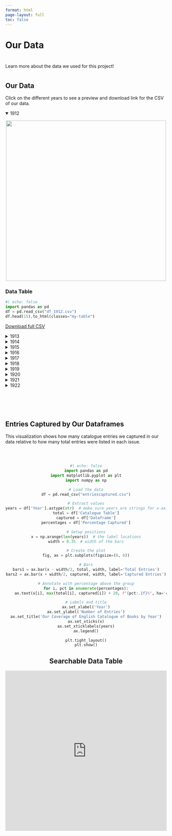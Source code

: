 ```yaml
---
format: html
page-layout: full
toc: false
---
```


<h1 class="page-top">Our Data</h1>

<div style="margin-top: 40px;"></div>

Learn more about the data we used for this project!

<div style="margin-top: 40px;"></div>

## Our Data

Click on the different years to see a preview and download link for the CSV of our data.

<details open>
<summary>1912</summary>

<p style="text-align: center;">
  <img src="1912_english_catalogue_cover.jpeg" width="500px">
</p>

<h3>Data Table</h3>

```python
#| echo: false
import pandas as pd
df = pd.read_csv("df_1912.csv")
df.head(15).to_html(classes="my-table")

```
<a href="df_1912.csv" download>Download full CSV</a>

</details> 


<details>
<summary>1913</summary>

<p style="text-align: center;">
  <img src="1913_english_catalogue_cover.jpeg" width="500px">
</p>

<h3>Data Table</h3>

```python
#| echo: false
import pandas as pd
df = pd.read_csv("df_1913.csv")
df.head(15).to_html(classes="my-table")

```
<a href="df_1913.csv" download>Download full CSV</a>

</details> 


<details>
<summary>1914</summary>

<p style="text-align: center;">
  <img src="1914_english_catalogue_cover.jpeg" width="500px">
</p>

<h3>Data Table</h3>

```python
#| echo: false
import pandas as pd
df = pd.read_csv("df_1914.csv")
df.head(15).to_html(classes="my-table")

```
<a href="df_1914.csv" download>Download full CSV</a>

</details> 


<details>
<summary>1915</summary>

<p style="text-align: center;">
  <img src="1915_english_catalogue_cover.jpeg" width="500px">
</p>

<h3>Data Table</h3>

```python
#| echo: false
import pandas as pd
df = pd.read_csv("df_1915.csv")
df.head(15).to_html(classes="my-table")

```
<a href="df_1915.csv" download>Download full CSV</a>

</details> 

<details>
<summary>1916</summary>

<p style="text-align: center;">
  <img src="1916_english_catalogue_cover.jpeg" width="500px">
</p>

<h3>Data Table</h3>

```python
#| echo: false
import pandas as pd
df = pd.read_csv("df_1916.csv")
df.head(15).to_html(classes="my-table")

```
<a href="df_1916.csv" download>Download full CSV</a>

</details> 


<details>
<summary>1917</summary>

<p style="text-align: center;">
  <img src="1917_english_catalogue_cover.jpeg" width="500px">
</p>

<h3>Data Table</h3>

```python
#| echo: false
import pandas as pd
df = pd.read_csv("df_1917.csv")
df.head(15).to_html(classes="my-table")

```
<a href="df_1917.csv" download>Download full CSV</a>

</details> 


<details>
<summary>1918</summary>

<p style="text-align: center;">
  <img src="1918_english_catalogue_cover.jpeg" width="500px">
</p>

<h3>Data Table</h3>

```python
#| echo: false
import pandas as pd
df = pd.read_csv("df_1918.csv")
df.head(15).to_html(classes="my-table")

```
<a href="df_1918.csv" download>Download full CSV</a>

</details> 


<details>
<summary>1919</summary>

<p style="text-align: center;">
  <img src="1919_english_catalogue_cover.jpeg" width="500px">
</p>

<h3>Data Table</h3>

```python
#| echo: false
import pandas as pd
df = pd.read_csv("df_1919.csv")
df.head(15).to_html(classes="my-table")

```
<a href="df_1919.csv" download>Download full CSV</a>

</details> 


<details>
<summary>1920</summary>

<p style="text-align: center;">
  <img src="1920_english_catalogue_cover.jpeg" width="500px">
</p>

<h3>Data Table</h3>

```python
#| echo: false
import pandas as pd
df = pd.read_csv("df_1920.csv")
df.head(15).to_html(classes="my-table")

```
<a href="df_1920.csv" download>Download full CSV</a>

</details> 


<details>
<summary>1921</summary>

<p style="text-align: center;">
  <img src="1921_english_catalogue_cover.jpeg" width="500px">
</p>

<h3>Data Table</h3>

```python
#| echo: false
import pandas as pd
df = pd.read_csv("df_1921.csv")
df.head(15).to_html(classes="my-table")

```
<a href="df_1921.csv" download>Download full CSV</a>

</details> 


<details>
<summary>1922</summary>

<p style="text-align: center;">
  <img src="1922_english_catalogue_cover.jpeg" width="500px">
</p>

<h3>Data Table</h3>

```python
#| echo: false
import pandas as pd
df = pd.read_csv("df_1922.csv")
df.head(15).to_html(classes="my-table")

```
<a href="df_1922.csv" download>Download full CSV</a>

</details> 


<div style="margin-top: 100px;"></div>

## Entries Captured by Our Dataframes

This visualization shows how many catalogue entries we captured in our data relative to how many total entries were listed in each issue.

<div style="margin-top: 60px;"></div>

<div style="text-align: center;">

```python

#| echo: false
import pandas as pd
import matplotlib.pyplot as plt
import numpy as np

# Load the data
df = pd.read_csv("entriescaptured.csv")

# Extract values
years = df['Year'].astype(str)  # make sure years are strings for x-axis
total = df['Catalogue Table']
captured = df['Dataframe']
percentages = df['Percentage Captured']

# Setup positions
x = np.arange(len(years))  # the label locations
width = 0.35  # width of the bars

# Create the plot
fig, ax = plt.subplots(figsize=(8, 6))

# Bars
bars1 = ax.bar(x - width/2, total, width, label='Total Entries')
bars2 = ax.bar(x + width/2, captured, width, label='Captured Entries')

# Annotate with percentage above the group
for i, pct in enumerate(percentages):
    ax.text(x[i], max(total[i], captured[i]) + 20, f"{pct:.1f}%", ha='center', va='bottom', fontsize=10, fontweight='bold')

# Labels and title
ax.set_xlabel('Year')
ax.set_ylabel('Number of Entries')
ax.set_title('Our Coverage of English Catalogue of Books by Year')
ax.set_xticks(x)
ax.set_xticklabels(years)
ax.legend()

plt.tight_layout()
plt.show()

```


<h2>Searchable Data Table</h2>

<iframe width="100%" height="500" frameborder="0"
  src="https://observablehq.com/embed/48d25e26ff4e99fb@latest?cell=*">
</iframe>

</div>
